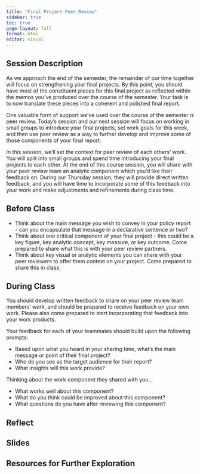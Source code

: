 ```yaml
---
title: "Final Project Peer Review"
sidebar: true
toc: true
page-layout: full
format: html
editor: visual
---
```


## Session Description

As we approach the end of the semester, the remainder of our time together will focus on strengthening your final projects. By this point, you should have most of the constituent pieces for this final project as reflected within the memos you've produced over the course of the semester. Your task is to now translate these pieces into a coherent and polished final report.

One valuable form of support we've used over the course of the semester is peer review. Today's session and our next session will focus on working in small groups to introduce your final projects, set work goals for this week, and then use peer review as a way to further develop and improve some of those components of your final report.

In this session, we'll set the context for peer review of each others' work. You will split into small groups and spend time introducing your final projects to each other. At the end of this course session, you will share with your peer review team an analytic component which you'd like their feedback on. During our Thursday session, they will provide direct written feedback, and you will have time to incorporate some of this feedback into your work and make adjustments and refinements during class time.

## Before Class

-   Think about the main message you wish to convey in your policy report - can you encapsulate that message in a declarative sentence or two?
-   Think about one critical component of your final project - this could be a key figure, key analytic concept, key measure, or key outcome. Come prepared to share what this is with your peer review partners.
-   Think about key visual or analytic elements you can share with your peer reviewers to offer them context on your project. Come prepared to share this in class.

## During Class

You should develop written feedback to share on your peer review team members' work, and should be prepared to receive feedback on your own work. Please also come prepared to start incorporating that feedback into your work products.

Your feedback for each of your teammates should build upon the following prompts:

-   Based upon what you heard in your sharing time, what's the main message or point of their final project?
-   Who do you see as the target audience for their report?
-   What insights will this work provide?

Thinking about the work component they shared with you...

-   What works well about this component?
-   What do you think could be improved about this component?
-   What questions do you have after reviewing this component?

## Reflect

## Slides

## Resources for Further Exploration
